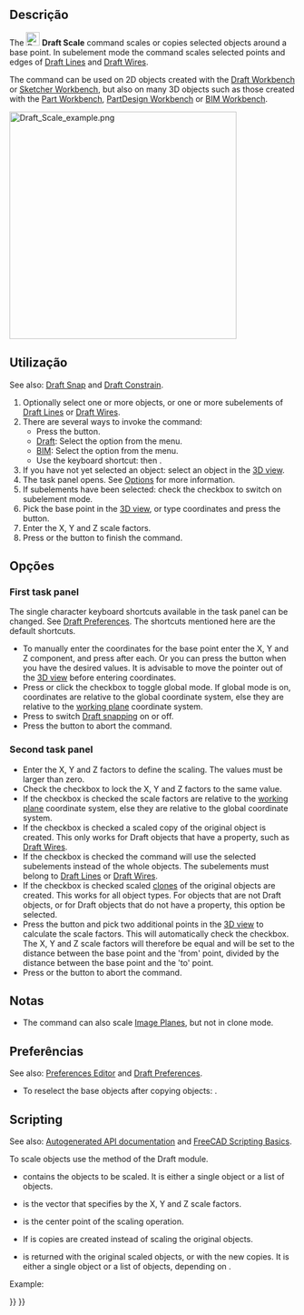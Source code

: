 <languages/>

<div class="mw-translate-fuzzy">
{{Docnav
|[[Draft_Rotate/pt-br|Girar]]
|[[Draft_Mirror/pt-br|Espelho]]
|[[Draft_Workbench/pt-br|Draft]]
|IconL=Draft_Rotate.svg
|IconR=Draft_Mirror.svg
|IconC=Workbench_Draft.svg
}}
</div>

<div class="mw-translate-fuzzy">
{{GuiCommand/pt-br
|Name=Draft Scale
|Name/pt-br=Draft Scale
|MenuLocation=Draft → Scale
|Workbenches=[[Draft_Workbench/pt-br|Draft]], [[Arch_Workbench/pt-br|Arch]]
|Shortcut={{KEY|S}} {{KEY|C}}
|SeeAlso=[[Draft Clone/pt-br|Draft Clone]]
}}
</div>

<span id="Description"></span>
==Descrição==

The [[Image:Draft_Scale.svg|24px]] '''Draft Scale''' command scales or copies selected objects around a base point. In subelement mode the command scales selected points and edges of [[Draft_Line|Draft Lines]] and [[Draft_Wire|Draft Wires]].

The command can be used on 2D objects created with the [[Draft_Workbench|Draft Workbench]] or [[Sketcher_Workbench|Sketcher Workbench]], but also on many 3D objects such as those created with the [[Part_Workbench|Part Workbench]], [[PartDesign_Workbench|PartDesign Workbench]] or [[BIM_Workbench|BIM Workbench]].

[[Image:Draft_Scale_example.png|400px]]
{{Caption|Scaling an object around a base point}}

<span id="Usage"></span>
==Utilização==

See also: [[Draft_Snap|Draft Snap]] and [[Draft_Constrain|Draft Constrain]].

# Optionally select one or more objects, or one or more subelements of [[Draft_Line|Draft Lines]] or [[Draft_Wire|Draft Wires]].
# There are several ways to invoke the command:
#* Press the {{Button|[[Image:Draft_Scale.svg|16px]] [[Draft_Scale|Scale]]}} button.
#* [[Draft_Workbench|Draft]]: Select the {{MenuCommand|Modification → [[Image:Draft_Scale.svg|16px]] Scale}} option from the menu.
#* [[BIM_Workbench|BIM]]: Select the {{MenuCommand|Modify → [[Image:Draft_Scale.svg|16px]] Scale}} option from the menu.
#* Use the keyboard shortcut: {{KEY|S}} then {{KEY|C}}.
# If you have not yet selected an object: select an object in the [[3D_view|3D view]].
# The {{MenuCommand|Scale}} task panel opens. See [[#Options|Options]] for more information.
# If subelements have been selected: check the {{MenuCommand|Modify subelements}} checkbox to switch on subelement mode.
# Pick the base point in the [[3D_view|3D view]], or type coordinates and press the {{Button|[[Image:Draft_AddPoint.svg|16px]] Enter point}} button.
# Enter the X, Y and Z scale factors.
# Press {{KEY|Enter}} or the {{Button|OK}} button to finish the command.

<span id="Options"></span>
==Opções==

===First task panel===

The single character keyboard shortcuts available in the task panel can be changed. See [[Draft_Preferences|Draft Preferences]]. The shortcuts mentioned here are the default shortcuts.

* To manually enter the coordinates for the base point enter the X, Y and Z component, and press {{KEY|Enter}} after each. Or you can press the {{Button|[[Image:Draft_AddPoint.svg|16px]] Enter point}} button when you have the desired values. It is advisable to move the pointer out of the [[3D_view|3D view]] before entering coordinates.
* Press {{KEY|G}} or click the {{MenuCommand|Global}} checkbox to toggle global mode. If global mode is on, coordinates are relative to the global coordinate system, else they are relative to the [[Draft_SelectPlane|working plane]] coordinate system. {{Version|0.20}}
* Press {{KEY|S}} to switch [[Draft_Snap|Draft snapping]] on or off.
* Press the {{Button|Close}} button to abort the command.

===Second task panel===

* Enter the X, Y and Z factors to define the scaling. The values must be larger than zero.
* Check the {{MenuCommand|Uniform scaling}} checkbox to lock the X, Y and Z factors to the same value.
* If the {{MenuCommand|Working plane orientation}} checkbox is checked the scale factors are relative to the [[Draft_SelectPlane|working plane]] coordinate system, else they are relative to the global coordinate system.
* If the {{MenuCommand|Copy}} checkbox is checked a scaled copy of the original object is created. This only works for Draft objects that have a {{PropertyData|Points}} property, such as [[Draft_Wire|Draft Wires]].
* If the {{MenuCommand|Modify subelements}} checkbox is checked the command will use the selected subelements instead of the whole objects. The subelements must belong to [[Draft_Line|Draft Lines]] or [[Draft_Wire|Draft Wires]].
* If the {{MenuCommand|Create a clone}} checkbox is checked scaled [[Draft_Clone|clones]] of the original objects are created. This works for all object types. For objects that are not Draft objects, or for Draft objects that do not have a {{PropertyData|Points}} property, this option {{Emphasis|must}} be selected.
* Press the {{Button|Pick from/to points}} button and pick two additional points in the [[3D_view|3D view]] to calculate the scale factors. This will automatically check the {{MenuCommand|Uniform scaling}} checkbox. The X, Y and Z scale factors will therefore be equal and will be set to the distance between the base point and the 'from' point, divided by the distance between the base point and the 'to' point.
* Press {{KEY|Esc}} or the {{Button|Cancel}} button to abort the command.

<span id="Notes"></span>
==Notas==

* The command can also scale [[Image_CreateImagePlane|Image Planes]], but not in clone mode.

<span id="Preferences"></span>
==Preferências==

See also: [[Preferences_Editor|Preferences Editor]] and [[Draft_Preferences|Draft Preferences]].

* To reselect the base objects after copying objects: {{MenuCommand|Edit → Preferences... → Draft → General → Select base objects after copying}}.

==Scripting==

See also: [https://freecad.github.io/SourceDoc/ Autogenerated API documentation] and [[FreeCAD Scripting Basics|FreeCAD Scripting Basics]].

To scale objects use the {{incode|scale}} method of the Draft module.

{{Code|code=
scaled_list = scale(objectslist, scale=Vector(1,1,1), center=Vector(0,0,0), copy=False)
}}

* {{incode|objectslist}} contains the objects to be scaled. It is either a single object or a list of objects.
* {{incode|scale}} is the vector that specifies by the X, Y and Z scale factors.
* {{incode|center}} is the center point of the scaling operation.
* If {{incode|copy}} is {{incode|True}} copies are created instead of scaling the original objects.
* {{incode|scaled_list}} is returned with the original scaled objects, or with the new copies. It is either a single object or a list of objects, depending on {{incode|objectslist}}.

Example:

{{Code|code=
import FreeCAD as App
import Draft

doc = App.newDocument()

pts = [App.Vector(0, 0, 0), App.Vector(500, 500, 0), App.Vector(600, 0, 0)]
wire1 = Draft.make_wire(pts, closed=True)
doc.recompute()

scale1 = App.Vector(2.3, 0.75, 0)
wire2 = Draft.scale(wire1, scale1, copy=True)
doc.recompute()

scale2 = App.Vector(-2, -1.5, 0)
wires = Draft.scale([wire1, wire2], scale2, copy=True)
doc.recompute()
}}


<div class="mw-translate-fuzzy">
{{Docnav
|[[Draft_Rotate/pt-br|Girar]]
|[[Draft_Mirror/pt-br|Espelho]]
|[[Draft_Workbench/pt-br|Draft]]
|IconL=Draft_Rotate.svg
|IconR=Draft_Mirror.svg
|IconC=Workbench_Draft.svg
}}
</div>

{{Draft Tools navi{{#translation:}}}}
{{Userdocnavi{{#translation:}}}}